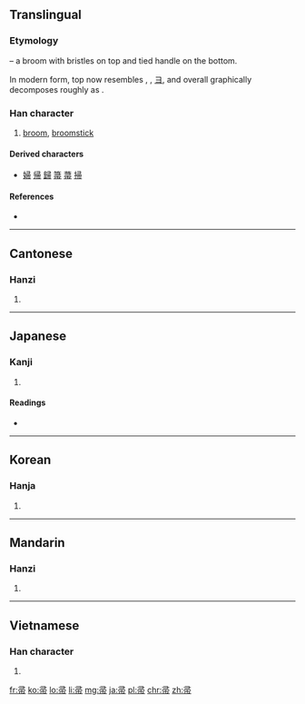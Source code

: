 {{also|菷}}
==Translingual==

===Etymology===
{{liushu|p}} – a broom with bristles on top and tied handle on the bottom.

In modern form, top now resembles {{term|聿||hand|sc=Hani}}, {{term|肀||brush|sc=Hani}}, [[ヨ]], and overall graphically decomposes roughly as {{Han compound|肀|冖|巾}}.

===Han character===
{{Han char|rn=50|rad=巾|as=05|sn=8|four=1722<sub>7</sub>|canj=尸一月中月 (SMBLB)|ids=⿳[[彐]][[冖]][[巾]]}}

# [[broom]], [[broomstick]]

====Derived characters====
* [[婦]] [[帰]] [[歸]] [[箒]] [[菷]] [[掃]]

====References====
* {{Han ref|kx=0330.060|dkj=08854|dj=0635.250|hdz=10735.100|uh=5E1A|ud=24090|bh=A9AA|bd=43434}}

----

==Cantonese==

===Hanzi===
{{yue-hanzi|jyut=|y=jau2}}

# {{defn|lang=yue|sort=巾05}}

----

==Japanese==

===Kanji===
{{ja-kanji|grade=|rs=巾05}}

# {{defn|lang=ja|sort=巾05}}

====Readings====
* {{ja-readings|on=[[そう]] (sō), [[しゅう]] (shū)|kun=[[ほうき]] (houki)}}

----

==Korean==

===Hanja===
{{ko-hanja|hangeul=추|rv=chu|mr=ch'u}}

# {{defn|lang=ko|sort=巾05}}

----

==Mandarin==

===Hanzi===
{{cmn-hanzi|pin=[[zhǒu]] ([[zhou3]])|wg=chou<sup>3</sup>}}

# {{defn|lang=cmn|sort=巾05}}

----

==Vietnamese==

===Han character===
{{vi-hantu|[[trửu]], [[chổi]]|rs=巾05}}

# {{defn|lang=vi|sort=巾05}}

[[fr:帚]]
[[ko:帚]]
[[lo:帚]]
[[li:帚]]
[[mg:帚]]
[[ja:帚]]
[[pl:帚]]
[[chr:帚]]
[[zh:帚]]
